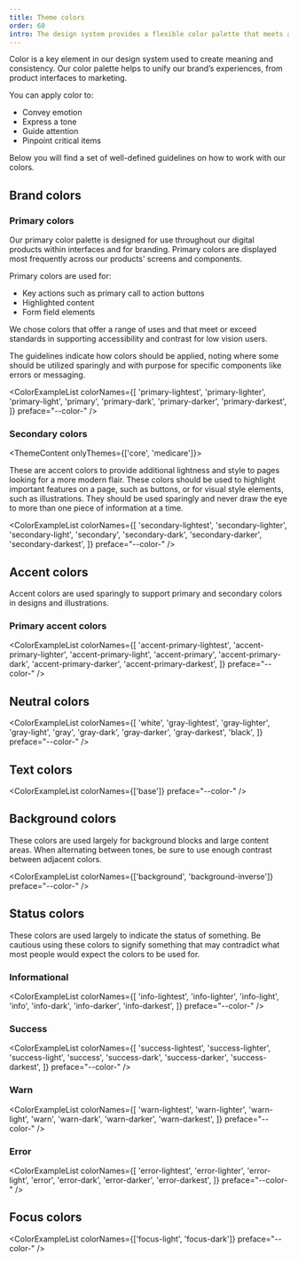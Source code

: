 ```yaml
---
title: Theme colors
order: 60
intro: The design system provides a flexible color palette that meets accessible color contrast requirements.
---
```



Color is a key element in our design system used to create meaning and consistency. Our color palette helps to unify our brand’s experiences, from product interfaces to marketing.

You can apply color to:

- Convey emotion
- Express a tone
- Guide attention
- Pinpoint critical items

Below you will find a set of well-defined guidelines on how to work with our colors.

## Brand colors

### Primary colors

Our primary color palette is designed for use throughout our digital products within interfaces and for branding. Primary colors are displayed most frequently across our products' screens and components.

Primary colors are used for:

- Key actions such as primary call to action buttons
- Highlighted content
- Form field elements

We chose colors that offer a range of uses and that meet or exceed standards in supporting accessibility and contrast for low vision users.

The guidelines indicate how colors should be applied, noting where some should be utilized sparingly and with purpose for specific components like errors or messaging.

<ColorExampleList
  colorNames={[
    'primary-lightest',
    'primary-lighter',
    'primary-light',
    'primary',
    'primary-dark',
    'primary-darker',
    'primary-darkest',
  ]}
  preface="--color-"
/>

### Secondary colors

<ThemeContent onlyThemes={['core', 'medicare']}>

These are accent colors to provide additional lightness and style to pages looking for a more modern flair. These colors should be used to highlight important features on a page, such as buttons, or for visual style elements, such as illustrations. They should be used sparingly and never draw the eye to more than one piece of information at a time.

</ThemeContent>

<ColorExampleList
  colorNames={[
    'secondary-lightest',
    'secondary-lighter',
    'secondary-light',
    'secondary',
    'secondary-dark',
    'secondary-darker',
    'secondary-darkest',
  ]}
  preface="--color-"
/>

## Accent colors

Accent colors are used sparingly to support primary and secondary colors in designs and illustrations.

### Primary accent colors

<ColorExampleList
  colorNames={[
    'accent-primary-lightest',
    'accent-primary-lighter',
    'accent-primary-light',
    'accent-primary',
    'accent-primary-dark',
    'accent-primary-darker',
    'accent-primary-darkest',
  ]}
  preface="--color-"
/>

## Neutral colors

<ColorExampleList
  colorNames={[
    'white',
    'gray-lightest',
    'gray-lighter',
    'gray-light',
    'gray',
    'gray-dark',
    'gray-darker',
    'gray-darkest',
    'black',
  ]}
  preface="--color-"
/>

## Text colors

<ColorExampleList colorNames={['base']} preface="--color-" />

## Background colors

These colors are used largely for background blocks and large content areas. When alternating between tones, be sure to use enough contrast between adjacent colors.

<ColorExampleList colorNames={['background', 'background-inverse']} preface="--color-" />

## Status colors

These colors are used largely to indicate the status of something.
Be cautious using these colors to signify something that may contradict what most people would expect the colors to be used for.

### Informational

<ColorExampleList
  colorNames={[
    'info-lightest',
    'info-lighter',
    'info-light',
    'info',
    'info-dark',
    'info-darker',
    'info-darkest',
  ]}
  preface="--color-"
/>

### Success

<ColorExampleList
  colorNames={[
    'success-lightest',
    'success-lighter',
    'success-light',
    'success',
    'success-dark',
    'success-darker',
    'success-darkest',
  ]}
  preface="--color-"
/>

### Warn

<ColorExampleList
  colorNames={[
    'warn-lightest',
    'warn-lighter',
    'warn-light',
    'warn',
    'warn-dark',
    'warn-darker',
    'warn-darkest',
  ]}
  preface="--color-"
/>

### Error

<ColorExampleList
  colorNames={[
    'error-lightest',
    'error-lighter',
    'error-light',
    'error',
    'error-dark',
    'error-darker',
    'error-darkest',
  ]}
  preface="--color-"
/>

## Focus colors

<ColorExampleList colorNames={['focus-light', 'focus-dark']} preface="--color-" />

<ColorContrastGuidelines />
